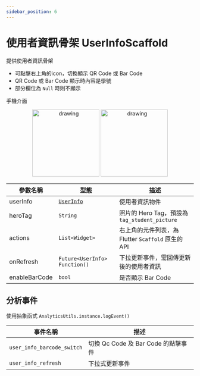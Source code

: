 ```yaml
---
sidebar_position: 6
---
```


# 使用者資訊骨架 UserInfoScaffold

提供使用者資訊骨架
 - 可點擊右上角的icon，切換顯示 QR Code 或 Bar Code
 - QR Code 或 Bar Code 顯示時內容是學號
 - 部分欄位為 `Null` 時則不顯示

手機介面

<center class="half">
  <img src="../../img/scaffolds/user_info/mobile_1.png" alt="drawing" width="180"/>
  <img src="../../img/scaffolds/user_info/mobile_2.png" alt="drawing" width="180"/>
</center>

| 參數名稱                         | 型態                             | 描述                             |
| ------------------------------- | ------------------------------- | ------------------------------- |
| userInfo | [`UserInfo`](../api-models/user-info) | 使用者資訊物件 |
| heroTag | `String` | 照片的 Hero Tag，預設為 `tag_student_picture` |
| actions | `List<Widget>` | 右上角的元件列表，為 Flutter `Scaffold` 原生的API |
| onRefresh | `Future<UserInfo> Function()` | 下拉更新事件，需回傳更新後的使用者資訊 |
| enableBarCode | `bool` | 是否顯示 Bar Code |

## 分析事件

使用抽象函式 `AnalyticsUtils.instance.logEvent()`

| 事件名稱                         | 描述                             |
| ------------------------------- | ------------------------------- |
| `user_info_barcode_switch` | 切換 Qc Code 及 Bar Code 的點擊事件 |
| `user_info_refresh` | 下拉式更新事件 |